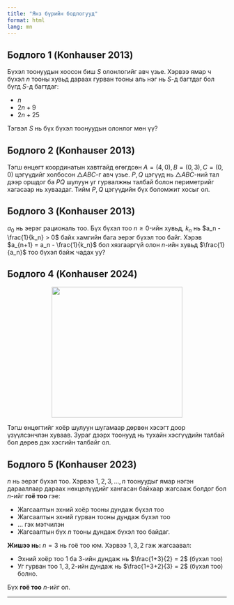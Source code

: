 ```yaml
---
title: "Янз бүрийн бодлогууд"
format: html
lang: mn
---
```


## Бодлого $1$ (Konhauser 2013)

Бүхэл тоонуудын хоосон биш $S$ олонлогийг авч үзье. Хэрвээ ямар ч бүхэл $n$ тооны хувьд дараах гурван тооны аль нэг нь $S$-д багтдаг бол бүгд $S$-д багтдаг:

- $n$
- $2n + 9$
- $2n + 25$

Тэгвэл $S$ нь бүх бүхэл тоонуудын олонлог мөн үү?

## Бодлого $2$ (Konhauser 2013)

Тэгш өнцөгт координатын хавтгайд өгөгдсөн $A = (4, 0), B = (0, 3), C = (0, 0)$ цэгүүдийг холбосон $\triangle ABC$-г авч үзье. $P,Q$ цэгүүд нь $\triangle ABC$-ний тал дээр оршдог ба $PQ$ шулуун уг гурвалжны талбай болон периметрийг хагасаар нь хуваадаг. Тийм $P,Q$ цэгүүдийн бүх боломжит хосыг ол.

## Бодлого $3$ (Konhauser 2013)

$a_0$ нь эерэг рациональ тоо. Бүх бүхэл тоо $n \geq 0$-ийн хувьд, $k_n$ нь $a_n - \frac{1}{k_n} > 0$ байх хамгийн бага эерэг бүхэл тоо байг. Хэрэв $a_{n+1} = a_n - \frac{1}{k_n}$ бол хязгааргүй олон $n$-ийн хувьд $\frac{1}{a_n}$ тоо бүхэл байж чадах уу?

## Бодлого $4$ (Konhauser 2024)

<p align="center">
  <img src="fig1.png" width="300">
</p>

Тэгш өнцөгтийг хоёр шулуун шугамаар дөрвөн хэсэгт доор үзүүлсэнчлэн хуваав. Зураг дээрх тоонууд нь тухайн хэсгүүдийн талбай бол дөрөв дэх хэсгийн талбайг ол.

## Бодлого $5$ (Konhauser 2023)

$n$ нь эерэг бүхэл тоо. Хэрвээ $1, 2, 3, \dots, n$ тоонуудыг ямар нэгэн дарааллаар дараах нөхцөлүүдийг хангасан байхаар жагсааж болдог бол $n$-ийг **гоё тоо** гэе:

- Жагсаалтын эхний хоёр тооны дундаж бүхэл тоо
- Жагсаалтын эхний гурван тооны дундаж бүхэл тоо
- $\dots$ гэх мэтчилэн
- Жагсаалтын бүх $n$ тооны дундаж бүхэл тоо байдаг.

**Жишээ нь:** $n = 3$ нь гоё тоо юм. Хэрвээ $1, 3, 2$ гэж жагсаавал:

- Эхний хоёр тоо $1$ ба $3$-ийн дундаж нь $\frac{1+3}{2} = 2$ (бүхэл тоо)
- Уг гурван тоо $1, 3, 2$-ийн дундаж нь $\frac{1+3+2}{3} = 2$ (бүхэл тоо) болно.

Бүх **гоё тоо** $n$-ийг ол. 


---
